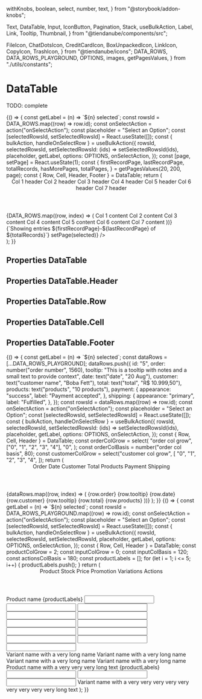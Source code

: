   withKnobs,
  boolean,
  select,
  number,
  text,
} from "@storybook/addon-knobs";

  Text,
  DataTable,
  Input,
  IconButton,
  Pagination,
  Stack,
  useBulkAction,
  Label,
  Link,
  Tooltip,
  Thumbnail,
} from "@tiendanube/components/src";

  FileIcon,
  ChatDotsIcon,
  CreditCardIcon,
  BoxUnpackedIcon,
  LinkIcon,
  CopyIcon,
  TrashIcon,
} from "@tiendanube/icons";
  DATA_ROWS,
  DATA_ROWS_PLAYGROUND,
  OPTIONS,
  images,
  getPagesValues,
} from "./utils/constants";


<Meta title="Composite components/DataTable" component={DataTable} />

# DataTable

TODO: complete

<Preview>
  <Story name="default" parameters={{ decorators: [withKnobs, withA11y] }}>
    {() => {
      const getLabel = (n) => `${n} selected`;
      const rowsId = DATA_ROWS.map((row) => row.id);
      const onSelectAction = action("onSelectAction");
      const placeholder = "Select an Option";
      const [selectedRowsId, setSelectedRowsId] = React.useState([]);
      const { bulkAction, handleOnSelectRow } = useBulkAction({
        rowsId,
        selectedRowsId,
        setSelectedRowsId: (ids) => setSelectedRowsId(ids),
        placeholder,
        getLabel,
        options: OPTIONS,
        onSelectAction,
      });
      const [page, setPage] = React.useState(1);
      const {
        firstRecordPage,
        lastRecordPage,
        totalRecords,
        hasMorePages,
        totalPages,
      } = getPagesValues(20, 200, page);
      const { Row, Cell, Header, Footer } = DataTable;
      return (
        <DataTable
          skeleton={boolean("skeleton", false)}
          bulkAction={boolean("bulk Actions", true) && bulkAction}
          selectedRowsId={selectedRowsId}
          onSelectRow={handleOnSelectRow}
        >
          <Header>
            <Cell>
              <Text>Col 1 header</Text>
            </Cell>
            <Cell>
              <Text>Col 2 header</Text>
            </Cell>
            <Cell>
              <Text>Col 3 header</Text>
            </Cell>
            <Cell>
              <Text>Col 4 header</Text>
            </Cell>
            <Cell>
              <Text>Col 5 header</Text>
            </Cell>
            <Cell>
              <Text>Col 6 header</Text>
            </Cell>
            <Cell>
              <Text>Col 7 header</Text>
            </Cell>
          </Header>
          {DATA_ROWS.map((row, index) => (
            <Row
              key={index}
              id={row.id}
              onClick={action("OnClick Row")}
              onChange={handleOnSelectRow}
            >
              <Cell>
                <Text>Col 1 content</Text>
              </Cell>
              <Cell>
                <Text>Col 2 content</Text>
              </Cell>
              <Cell>
                <Text>Col 3 content</Text>
              </Cell>
              <Cell>
                <Text>Col 4 content</Text>
              </Cell>
              <Cell>
                <Text>Col 5 content</Text>
              </Cell>
              <Cell>
                <Text>Col 6 content</Text>
              </Cell>
              <Cell>
                <Text>Col 7 content</Text>
              </Cell>
            </Row>
          ))}
          <Footer>
            <Stack justify="space-between">
              <Stack.Item>
                <Text>{`Showing entries ${firstRecordPage}-${lastRecordPage} of ${totalRecords}`}</Text>
              </Stack.Item>
              <Stack.Item>
                <Pagination
                  pageTotal={totalPages}
                  pageSelected={page}
                  hasMorePages={hasMorePages}
                  onPageSelect={(selected) => setPage(selected)}
                />
              </Stack.Item>
            </Stack>
          </Footer>
        </DataTable>
      );
    }}
  </Story>
</Preview>

## Properties DataTable

<Props of={DataTable} />

## Properties DataTable.Header

<Props of={DataTable.Header} />

## Properties DataTable.Row

<Props of={DataTable.Row} />

## Properties DataTable.Cell

<Props of={DataTable.Cell} />

## Properties DataTable.Footer

<Props of={DataTable.Footer} />

<Preview>
  <Story name="playground" parameters={{ decorators: [withKnobs, withA11y] }}>
    {() => {
      const getLabel = (n) => `${n} selected`;
      const dataRows = [...DATA_ROWS_PLAYGROUND];
      dataRows.push({
        id: "5",
        order: number("order number", 1560),
        tooltip:
          "This is a tooltip with notes and a small text to provide context",
        date: text("date", "20 Aug"),
        customer: text("customer name", "Boba Fett"),
        total: text("total", "R$ 10.999,50"),
        products: text("products", "10 products"),
        payment: {
          appearance: "success",
          label: "Payment accepted",
        },
        shipping: {
          appearance: "primary",
          label: "Fulfilled",
        },
      });
      const rowsId = dataRows.map((row) => row.id);
      const onSelectAction = action("onSelectAction");
      const placeholder = "Select an Option";
      const [selectedRowsId, setSelectedRowsId] = React.useState([]);
      const { bulkAction, handleOnSelectRow } = useBulkAction({
        rowsId,
        selectedRowsId,
        setSelectedRowsId: (ids) => setSelectedRowsId(ids),
        placeholder,
        getLabel,
        options: OPTIONS,
        onSelectAction,
      });
      const { Row, Cell, Header } = DataTable;
      const orderColGrow = select(
        "order col grow",
        ["0", "1", "2", "3", "4"],
        "0",
      );
      const orderColBasis = number("order col basis", 80);
      const customerColGrow = select("customer col grow", [
        "0",
        "1",
        "2",
        "3",
        "4",
      ]);
      return (
        <DataTable
          skeleton={boolean("skeleton", false)}
          bulkAction={boolean("bulk Actions", true) && bulkAction}
          selectedRowsId={selectedRowsId}
          onSelectRow={handleOnSelectRow}
        >
          <Header>
            <Cell grow={orderColGrow} basis={orderColBasis}>
              <Text>Order</Text>
            </Cell>
            <Cell grow={orderColGrow} basis={orderColBasis}>
              <Text>Date</Text>
            </Cell>
            <Cell grow={customerColGrow}>
              <Text>Customer</Text>
            </Cell>
            <Cell>
              <Text>Total</Text>
            </Cell>
            <Cell>
              <Text>Products</Text>
            </Cell>
            <Cell>
              <Text>Payment</Text>
            </Cell>
            <Cell>
              <Text>Shipping</Text>
            </Cell>
          </Header>
          {dataRows.map((row, index) => (
            <Row
              key={index}
              id={row.id}
              onClick={action("OnClick Row")}
              onChange={handleOnSelectRow}
              align="center"
            >
              <Cell grow={orderColGrow} basis={orderColBasis}>
                <Stack spacing="tight">
                  <Link appearance="primary" onClick={action("onClick order")}>
                    {row.order}
                  </Link>
                  <Tooltip
                    name="merchant-notes"
                    labelIcon={FileIcon}
                    labelText="Merchant notes"
                  >
                    <Text>{row.tooltip}</Text>
                  </Tooltip>
                </Stack>
              </Cell>
              <Cell grow={orderColGrow} basis={orderColBasis}>
                <Text>{row.date}</Text>
              </Cell>
              <Cell
                grow={customerColGrow}
                trimText={boolean("trim name", true)}
              >
                <Stack spacing="tight">
                  <Text>{row.customer}</Text>
                  <Tooltip
                    name="customer-notes"
                    labelIcon={ChatDotsIcon}
                    labelText="Customer notes"
                  >
                    <Text>{row.tooltip}</Text>
                  </Tooltip>
                </Stack>
              </Cell>
              <Cell>
                <Text>{row.total}</Text>
              </Cell>
              <Cell>
                <Text>{row.products}</Text>
              </Cell>
              <Cell>
                <Label
                  id="payment-status"
                  icon={CreditCardIcon}
                  label={row.payment.label}
                  appearance={row.payment.appearance}
                />
              </Cell>
              <Cell>
                <Label
                  id="shipping-status"
                  icon={BoxUnpackedIcon}
                  label={row.shipping.label}
                  appearance={row.shipping.appearance}
                />
              </Cell>
            </Row>
          ))}
        </DataTable>
      );
    }}
  </Story>
</Preview>

<Preview>
  <Story name="example" parameters={{ decorators: [withKnobs, withA11y] }}>
    {() => {
      const getLabel = (n) => `${n} selected`;
      const rowsId = DATA_ROWS_PLAYGROUND.map((row) => row.id);
      const onSelectAction = action("onSelectAction");
      const placeholder = "Select an Option";
      const [selectedRowsId, setSelectedRowsId] = React.useState([]);
      const { bulkAction, handleOnSelectRow } = useBulkAction({
        rowsId,
        selectedRowsId,
        setSelectedRowsId,
        placeholder,
        getLabel,
        options: OPTIONS,
        onSelectAction,
      });
      const { Row, Cell, Header } = DataTable;
      const productColGrow = 2;
      const inputColGrow = 0;
      const inputColBasis = 120;
      const actionsColBasis = 180;
      const productLabels = [];
      for (let i = 1; i <= 5; i++) {
        productLabels.push(<Label key={i} label="Label" />);
      }
      return (
        <DataTable
          skeleton={boolean("skeleton", false)}
          bulkAction={boolean("bulk Actions", true) && bulkAction}
          selectedRowsId={selectedRowsId}
          onSelectRow={handleOnSelectRow}
        >
          <Header>
            <Cell grow={productColGrow}>
              <Text>Product</Text>
            </Cell>
            <Cell grow={inputColGrow} basis={inputColBasis}>
              <Text>Stock</Text>
            </Cell>
            <Cell grow={inputColGrow} basis={inputColBasis}>
              <Text>Price</Text>
            </Cell>
            <Cell grow={inputColGrow} basis={inputColBasis}>
              <Text>Promotion</Text>
            </Cell>
            <Cell grow={productColGrow}>
              <Text>Variations</Text>
            </Cell>
            <Cell grow={inputColGrow} basis={actionsColBasis}>
              <Text>Actions</Text>
            </Cell>
          </Header>
          <Row
            id={1}
            onClick={action("OnClick Row")}
            onChange={handleOnSelectRow}
            align="initial"
          >
            <Cell grow={productColGrow}>
              <Stack spacing="tight" align="flex-start">
                <Stack.Item>
                  <Thumbnail
                    aspectRatio="1-1"
                    width={72}
                    src={images.image1}
                    altText="Alternative text"
                  />
                </Stack.Item>
                <Stack.Item fill>
                  <Stack column align="flex-start" spacing="tight">
                    <Stack.Item>
                      <Link
                        appearance="primary"
                        onClick={action("onClick product")}
                      >
                        Product name
                      </Link>
                    </Stack.Item>
                    <Stack.Item>
                      <Stack spacing="tight" wrap>
                        {productLabels}
                      </Stack>
                    </Stack.Item>
                  </Stack>
                </Stack.Item>
              </Stack>
            </Cell>
            <Cell grow={inputColGrow} basis={inputColBasis}>
              <Input name="stock" />
              <Input name="stock" />
              <Input name="stock" />
              <Input name="stock" />
            </Cell>
            <Cell grow={inputColGrow} basis={inputColBasis}>
              <Input name="price" />
              <Input name="price" />
              <Input name="price" />
              <Input name="price" />
            </Cell>
            <Cell grow={inputColGrow} basis={inputColBasis}>
              <Input name="promotion" />
              <Input name="promotion" />
              <Input name="promotion" />
              <Input name="promotion" />
            </Cell>
            <Cell grow={productColGrow}>
              <div
                style={{
                  display: "flex",
                  flexDirection: "column",
                  justifyContent: "space-around",
                  height: "100%",
                }}
              >
                <Text trimText trimLines={1} block>
                  Variant name with a very long name
                </Text>
                <Text trimText trimLines={1} block>
                  Variant name with a very long name
                </Text>
                <Text trimText trimLines={1} block>
                  Variant name with a very long name
                </Text>
                <Text trimText trimLines={1} block>
                  Variant name with a very long name
                </Text>
              </div>
            </Cell>
            <Cell grow={inputColGrow} basis={actionsColBasis}>
              <Stack spacing="tight">
                <Stack.Item>
                  <IconButton
                    icon={LinkIcon}
                    ariaLabel="Aria label"
                    onClick={action("onClick action")}
                  />
                </Stack.Item>
                <Stack.Item>
                  <IconButton
                    icon={CopyIcon}
                    ariaLabel="Aria label"
                    onClick={action("onClick action")}
                  />
                </Stack.Item>
                <Stack.Item>
                  <IconButton
                    icon={TrashIcon}
                    ariaLabel="Aria label"
                    onClick={action("onClick action")}
                  />
                </Stack.Item>
              </Stack>
            </Cell>
          </Row>
          <Row
            id={1}
            onClick={action("OnClick Row")}
            onChange={handleOnSelectRow}
          >
            <Cell grow={productColGrow}>
              <Stack spacing="tight" align="flex-start">
                <Stack.Item>
                  <Thumbnail
                    aspectRatio="1-1"
                    width={72}
                    src={images.image1}
                    altText="Alternative text"
                  />
                </Stack.Item>
                <Stack.Item fill>
                  <Stack column align="flex-start" spacing="tight">
                    <Stack.Item>
                      <Link
                        appearance="primary"
                        onClick={action("onClick product")}
                      >
                        Product name with a very very very long text
                      </Link>
                    </Stack.Item>
                    <Stack.Item>
                      <Stack spacing="tight" wrap>
                        {productLabels}
                      </Stack>
                    </Stack.Item>
                  </Stack>
                </Stack.Item>
              </Stack>
            </Cell>
            <Cell grow={inputColGrow} basis={inputColBasis}>
              <Input name="stock" />
            </Cell>
            <Cell grow={inputColGrow} basis={inputColBasis}>
              <Input name="price" />
            </Cell>
            <Cell grow={inputColGrow} basis={inputColBasis}>
              <Input name="promotion" />
            </Cell>
            <Cell grow={productColGrow}>
              <Text block trimText trimLines={2}>
                Variant name with a very very very very very very very very very
                long text
              </Text>
            </Cell>
            <Cell grow={inputColGrow} basis={actionsColBasis}>
              <Stack spacing="tight">
                <Stack.Item>
                  <IconButton
                    icon={LinkIcon}
                    ariaLabel="Aria label"
                    onClick={action("onClick action")}
                  />
                </Stack.Item>
                <Stack.Item>
                  <IconButton
                    icon={CopyIcon}
                    ariaLabel="Aria label"
                    onClick={action("onClick action")}
                  />
                </Stack.Item>
                <Stack.Item>
                  <IconButton
                    icon={TrashIcon}
                    ariaLabel="Aria label"
                    onClick={action("onClick action")}
                  />
                </Stack.Item>
              </Stack>
            </Cell>
          </Row>
        </DataTable>
      );
    }}
  </Story>
</Preview>
